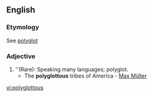 ==English==

===Etymology===
See [[polyglot]]

===Adjective===
{{en-adj|-}}

# ''(Rare): Speaking many languages; polyglot.
#*The '''polyglottous''' tribes of America - [[Max Müller]]

[[vi:polyglottous]]